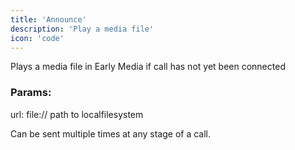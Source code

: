 ```yaml
---
title: 'Announce'
description: 'Play a media file'
icon: 'code'
---
```


Plays a media file in Early Media if call has not yet been connected
### Params:
url: file:// path to localfilesystem

Can be sent multiple times at any stage of a call.